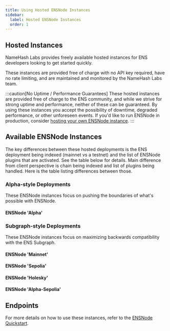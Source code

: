 ```yaml
---
title: Using Hosted ENSNode Instances
sidebar:
  label: Hosted ENSNode Instances
  order: 1
---
```


## Hosted Instances

NameHash Labs provides freely available hosted instances for ENS developers looking to get started quickly.

These instances are provided free of charge with no API key required, have no rate limiting, and are maintained and monitored by the NameHash Labs team.

:::caution[No Uptime / Performance Guarantees]
These hosted instances are provided free of charge to the ENS community, and while we strive for strong uptime and performance, neither of these can be guaranteed. By using these instances you accept the possibility of downtime, degraded performance, or other unforeseen events. If you'd like to run ENSNode in production, consider [hosting your own ENSNode instance](/ensnode/deploying/).
:::

## Available ENSNode Instances

The key differences between these hosted deployments is the ENS deployment being indexed (mainnet vs a testnet) and the list of ENSNode plugins that are activated. See the table below for details.
Main difference from client perspective is chain being indexed and list of plugins being handled. Here is the table listing differences between those.

### Alpha-style Deployments

These ENSNode instances focus on pushing the boundaries of what's possible with ENSNode.

#### ENSNode 'Alpha'
<HostedEnsNodeInstances
    instanceURL="https://api.alpha.ensnode.io"
    connectWithENSAdminURL="https://admin.ensnode.io/status?ensnode=https%3A%2F%2Fapi.alpha.ensnode.io"
    namespace="mainnet"
    plugins="subgraph, basenames, lineanames, threedns"
    purpose="Demonstration of ENSNode's multichain ENS indexing capability for the ENS namespace rooted on Mainnet. Provides a superset of the data indexed by the ENS Subgraph. Indexes additional Resolver record values in preparation for ENS Protocol Acceleration."
/>

### Subgraph-style Deployments

These ENSNode instances focus on maximizing backwards compatibility with the ENS Subgraph.

#### ENSNode 'Mainnet'
<HostedEnsNodeInstances
    instanceURL="https://api.mainnet.ensnode.io"
    connectWithENSAdminURL="https://admin.ensnode.io/status?ensnode=https%3A%2F%2Fapi.mainnet.ensnode.io"
    namespace="mainnet"
    plugins="subgraph"
    purpose="Demonstration of ENSNode's backwards compatibility with the ENS Subgraph. Provides 1:1 Subgraph compatible data on mainnet."
/>

#### ENSNode 'Sepolia'
<HostedEnsNodeInstances
    instanceURL="https://api.sepolia.ensnode.io"
    connectWithENSAdminURL="https://admin.ensnode.io/status?ensnode=https%3A%2F%2Fapi.sepolia.ensnode.io"
    namespace="sepolia"
    plugins="subgraph"
    purpose="Demonstration of ENSNode's backwards compatibility with the ENS Subgraph. Provides 1:1 Subgraph compatible data on Sepolia."
/>

#### ENSNode 'Holesky'
<HostedEnsNodeInstances
    instanceURL="https://api.holesky.ensnode.io"
    connectWithENSAdminURL="https://admin.ensnode.io/status?ensnode=https%3A%2F%2Fapi.holesky.ensnode.io"
    namespace="holesky"
    plugins="subgraph"
    purpose="Demonstration of ENSNode's backwards compatibility with the ENS Subgraph. Provides 1:1 Subgraph compatible data on Holesky."
/>

#### ENSNode 'Alpha-Sepolia'
<HostedEnsNodeInstances
    instanceURL="https://api.alpha-sepolia.ensnode.io"
    connectWithENSAdminURL="https://admin.ensnode.io/status?ensnode=https%3A%2F%2Fapi.alpha-sepolia.ensnode.io"
    namespace="sepolia"
    plugins="subgraph, basenames, lineanames"
    purpose="Demonstration of ENSNode's multichain ENS indexing capability for the ENS namespace rooted on Sepolia. Provides a superset of the data indexed by the ENS Subgraph. Indexes additional Resolver record values in preparation for ENS Protocol Acceleration."
/>


## Endpoints

For more details on how to use these instances, refer to the [ENSNode Quickstart](/docs/).
